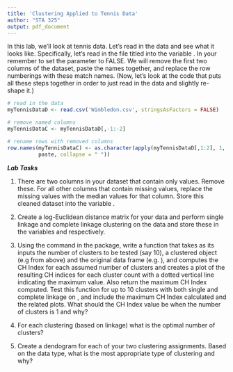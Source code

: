```yaml
---
title: 'Clustering Applied to Tennis Data'
author: "STA 325"
output: pdf_document
---
```


In this lab, we'll look at tennis data. Let's read in the data and see what it looks like. Specifically, let's read in the file titled \textsf{Wimbledon.csv} into the variable \textsf{myTennisDataD}. In your \textsf{read.csv()} remember to set the \textsf{stringsAsFactors()} parameter to FALSE. We will remove the first two columns of the dataset, paste the names together, and replace the row numberings with these match names. (Now, let's look at the code that puts all these steps together in order to just read in the data and slightly re-shape it.)

```r
# read in the data 
myTennisDataD <- read.csv('Wimbledon.csv', stringsAsFactors = FALSE)

# remove named columns 
myTennisDataC <- myTennisDataD[,-1:-2]

# rename rows with removed columns 
row.names(myTennisDataC) <- as.character(apply(myTennisDataD[,1:2], 1, 
          paste, collapse = " "))
```

***Lab Tasks***


1. There are two columns in your dataset that contain only \textsf{NA} values. Remove these. For all other columns that contain missing values, replace the missing values with the median values for that column. Store this cleaned dataset into the variable \textsf{iFinalTennisData}. 

2. Create a log-Euclidean distance matrix for your data and perform single linkage and complete linkage clustering on the data and store these in the variables \textsf{singeLinkage} and \textsf{completeLinkage} respectively. 

3. Using the command \textsf{intCriteria()} in the \textsf{clusterCrit} package, write a function that takes as its inputs the number of clusters to be tested (say 10), a clustered object (e.g \textsf{SingleLinkage} from above) and the original data frame (e.g. \textsf{iFinalTennisData}), and computes the CH Index for each assumed number of clusters and creates a plot of the resulting CH indices for each cluster count with a dotted vertical line indicating the maximum value. Also return the maximum CH Index computed. Test this function for up to 10 clusters with both single and complete linkage on \textsf{iFinalTennisData}, and include the maximum CH Index calculated and the related plots. What should the CH Index value be when the number of clusters is 1 and why?

4. For each clustering (based on linkage) what is the optimal number of clusters?

5. Create a dendogram for each of your two clustering assignments. Based on the data type, what is the most appropriate type of clustering and why? 



